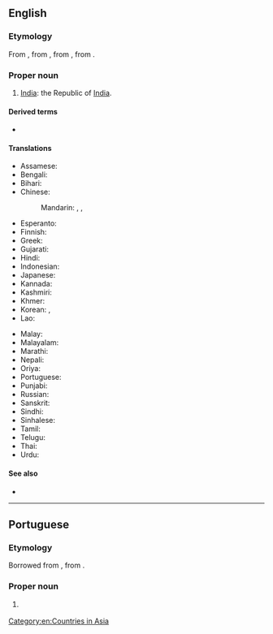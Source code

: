 ==English==

===Etymology===
From {{etyl|hi|en}}, from {{etyl|sa|en}} {{m|sa|भारत|भारतम्|tr=bhāratáṃ}}, from {{etyl|sa|en}} {{m|sa|भारत|tr=bhāratá||descended from emperor [[Bharata]]}}, from {{m|sa|भरत|tr=bharatá||to be maintained}}.

===Proper noun===
{{en-proper noun}}

# {{senseid|en|Q668}}[[India]]: the Republic of [[India]].

====Derived terms====
* {{l|en|Bharati braille}}

====Translations====
{{trans-top|id=Q668|an alternative name of India}}
* Assamese: {{t|as|ভাৰত|sc=Beng}}
* Bengali: {{t+|bn|ভারত|sc=Beng}}
* Bihari: {{t|bh|भारत|tr=bhārat|sc=Deva}}
* Chinese:
*: Mandarin: {{qualifier|rare}} {{t|cmn|婆羅多|sc=Hani}}, {{t|cmn|婆罗多|tr=Póluóduō|sc=Hani}}, {{t|cmn|巴拉特|tr=Bālātè|sc=Hani}}
* Esperanto: {{t+|eo|Barato}}
* Finnish: {{t|fi|Bharat}} {{qualifier|rare}}
* Greek: {{t|el|Μπαράτ|sc=Grek}}
* Gujarati: {{t+|gu|ભારત|sc=Gujr}}
* Hindi: {{t+|hi|भारत|m}}
* Indonesian: {{t+|id|Barat}}
* Japanese: {{t|ja|バーラタ|tr=Bārata}} {{qualifier|rare}}
* Kannada: {{t+|kn|ಭಾರತ|sc=Knda}}
* Kashmiri: {{t|ks|بًارت}}
* Khmer: {{t|km|ភារតៈ|tr=pʰierata’|sc=Khmr}}
* Korean: {{t|ko|^바라트|sc=Kore}} {{qualifier|rare}}, {{t|ko|^바랏|sc=Kore}}
* Lao: {{t|lo|ພະຣະຕະວັດ}}
{{trans-mid}}
* Malay: {{t|ms|Barat}}
* Malayalam: {{t+|ml|ഭാരതം|sc=Mlym}}
* Marathi: {{t|mr|भारत|sc=Deva}}
* Nepali: {{t+|ne|भारत|tr=bhārat|sc=Deva}}
* Oriya: {{t+|or|ଭାରତ|sc=Orya}}
* Portuguese: {{t+|pt|Bharat|m}}
* Punjabi: {{t|pa|ਭਾਰਤ|sc=Guru}}
* Russian: {{t+|ru|Бха́ра́т|m}} {{qualifier|rare}}
* Sanskrit: {{t+|sa|भारतम्}}
* Sindhi: {{t|sd|ڀارت|tr=bharatu|sc=sd-Arab}}
* Sinhalese: {{t|si|භාරත්|sc=Sinh}}
* Tamil: {{t|ta|பாரத்|sc=Taml}}
* Telugu: {{t+|te|భారత|sc=Telu}}
* Thai: {{t+|th|ภารต}}
* Urdu: {{t+|ur|بھارت|m|tr=bhārat}}
{{trans-bottom}}

{{trans-see|India}}

====See also====
* {{l|en|Bharatiya}}

[[Category:en:Countries in Asia]]

----

==Portuguese==

===Etymology===
Borrowed from {{bor|pt|hi|भारत}}, from {{der|pt|sa|भारतम्}}.

===Proper noun===
{{pt-proper noun|m}}

# {{l|en|Bharat}} {{gloss|poetic name of India}}